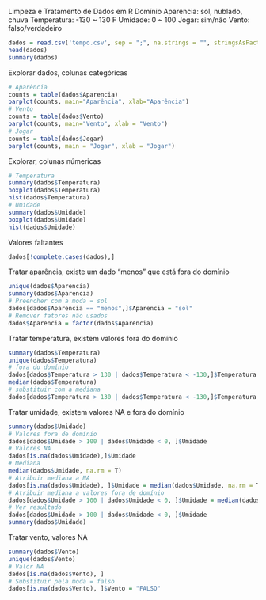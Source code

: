 Limpeza e Tratamento de Dados em R
Domínio
Aparência: sol, nublado, chuva
Temperatura: -130 ~ 130 F
Umidade: 0 ~ 100
Jogar: sim/não
Vento: falso/verdadeiro
```r
dados = read.csv('tempo.csv', sep = ";", na.strings = "", stringsAsFactors = T)
head(dados)
summary(dados)
```
Explorar dados, colunas categóricas
```r
# Aparência
counts = table(dados$Aparencia)
barplot(counts, main="Aparência", xlab="Aparência")
# Vento
counts = table(dados$Vento)
barplot(counts, main="Vento", xlab = "Vento")
# Jogar
counts = table(dados$Jogar)
barplot(counts, main = "Jogar", xlab = "Jogar")
```
Explorar, colunas númericas
```r
# Temperatura
summary(dados$Temperatura)
boxplot(dados$Temperatura)
hist(dados$Temperatura)
# Umidade 
summary(dados$Umidade)
boxplot(dados$Umidade)
hist(dados$Umidade)
```
Valores faltantes
```r
dados[!complete.cases(dados),]
```
Tratar aparência, existe um dado "menos" que está fora do domínio
```r
unique(dados$Aparencia)
summary(dados$Aparencia)
# Preencher com a moda = sol
dados[dados$Aparencia == "menos",]$Aparencia = "sol"
# Remover fatores não usados
dados$Aparencia = factor(dados$Aparencia)
```
Tratar temperatura, existem valores fora do domínio
```r
summary(dados$Temperatura)
unique(dados$Temperatura)
# fora do domínio
dados[dados$Temperatura > 130 | dados$Temperatura < -130,]$Temperatura
median(dados$Temperatura)
# substituir com a mediana
dados[dados$Temperatura > 130 | dados$Temperatura < -130,]$Temperatura = median(dados$Temperatura)
```
Tratar umidade, existem valores NA e fora do domínio
```r
summary(dados$Umidade)
# Valores fora de domínio
dados[dados$Umidade > 100 | dados$Umidade < 0, ]$Umidade 
# Valores NA
dados[is.na(dados$Umidade),]$Umidade
# Mediana
median(dados$Umidade, na.rm = T)
# Atribuir mediana a NA
dados[is.na(dados$Umidade), ]$Umidade = median(dados$Umidade, na.rm = T)
# Atribuir mediana a valores fora de domínio
dados[dados$Umidade > 100 | dados$Umidade < 0, ]$Umidade = median(dados$Umidade, na.rm = T)
# Ver resultado 
dados[dados$Umidade > 100 | dados$Umidade < 0, ]$Umidade 
summary(dados$Umidade)
```
Tratar vento, valores NA
```r
summary(dados$Vento)
unique(dados$Vento)
# Valor NA
dados[is.na(dados$Vento), ]
# Substituir pela moda = falso
dados[is.na(dados$Vento), ]$Vento = "FALSO"
```

